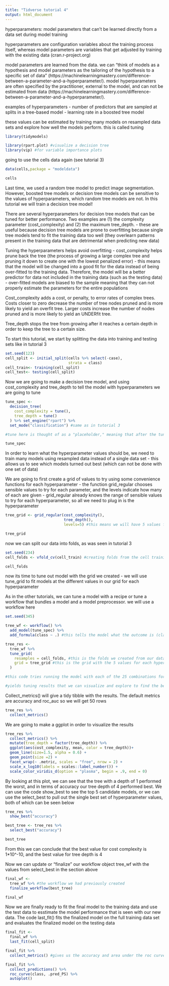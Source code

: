 ```yaml
---
title: "Tidverse tutorial 4"
output: html_document
---
```


hyperparameters: model parameters that can't be learned directly from a data set during model training

hyperparameters are configuration variables about the training process itself, whereas model parameters are variables that get adjusted by training with the existing data (cran.r-project.org)

model parameters are learned from the data. we can "think of models as a hypothesis and model parameters as the tailoring of the hypothesis to a specific set of data" (https://machinelearningmastery.com/difference-between-a-parameter-and-a-hyperparameter/). model hyperparameters are often specified by the practitioner, external to the model, and can not be estimated from data (https://machinelearningmastery.com/difference-between-a-parameter-and-a-hyperparameter/). 

examples of hyperparameters - number of predictors that are sampled at splits in a tree-based model 
- learning rate in a boosted tree model

these values can be estimated by training many models on resampled data sets and explore how well the models perform. this is called tuning

```r
library(tidymodels)

library(rpart.plot) #visualize a decision tree
library(vip) #for variable importance plots
```

going to use the cells data again (see tutorial 3)
```r
data(cells,package = "modeldata")

cells
```

Last time, we used a random tree model to predict image segmentation. However, boosted tree models or decision tree models can be sensitive to the values of hyperparameters, which random tree models are not. In this tutorial we will train a decision tree model!

There are several hyperparameters for decision tree models that can be tuned for better performance. Two examples are (1) the complexity parameter (cost_complexity) and (2) the maximum tree_depth.
- these are useful because decision tree models are prone to overfitting because single tree models tend to fit the training data too well (they overlearn patterns present in the training data that are detrimental when predicting new data)

Tuning the hyperparameters helps avoid overfitting
- cost_complexity helps prune back the tree (the process of growing a large complex tree and pruning it down to create one with the lowest penalized error) - this means that the model will be changed into a good fit for the data instead of being over-fitted to the training data. Therefore, the model will be a better predictor for data not included in the training data (such as the testing data)
- over-fitted models are biased to the sample meaning that they can not properly estimate the parameters for the entire populations  

Cost_complexity adds a cost, or penalty, to error rates of complex trees. Costs closer to zero decrease the number of tree nodes pruned and is more likely to yield an overfit tree. Larger costs increase the number of nodes pruned and is more likely to yield an UNDERfit tree. 

Tree_depth stops the tree from growing after it reaches a certain depth in order to keep the tree to a certain size. 


To start this tutorial, we start by splitting the data into training and testing sets like in tutorial 3
```r
set.seed(123)
cell_split <- initial_split(cells %>% select(-case),
                            strata = class)
cell_train<- training(cell_split)
cell_test<- testing(cell_split)
```

Now we are going to make a decision tree model, and using cost_complexity and tree_depth to tell the model with hyperparameters we are going to tune
```r
tune_spec <-
  decision_tree(
    cost_complexity = tune(),
    tree_depth = tune()
  ) %>% set_engine("rpart") %>%
  set_mode("classification") #same as in tutorial 3

#tune here is thought of as a "placeholder," meaning that after the tuning process we will select a single numerical value for each of the parameters 

tune_spec
```

In order to learn what the hyperparameter values should be, we need to train many models using resampled data instead of a single data set - this allows us to see which models turned out best (which can not be done with one set of data)

We are going to first create a grid of values to try using some convenience functions for each hyperparameter - the function grid_regular chooses sensible values to try for each parameter, and the levels indicate how many of each are given - grid_regular already knows the range of sensible values to try for each hyperparameter, so all we need to plug in is the hyperparameter
```r
tree_grid <- grid_regular(cost_complexity(),
                          tree_depth(),
                          levels=5) #this means we will have 5 values for each hyperparameter, meaning a grid of 5x5, or 25

tree_grid
```
now we can split our data into folds, as was seen in tutorial 3
```r
set.seed(234)
cell_folds <- vfold_cv(cell_train) #creating folds from the cell training data - the default is 10 folds so if you do not plug in a value for v, it will automatically output 10 folds

cell_folds
```


now its time to tune out model with the grid we created - we will use tune_grid to fit models at the different values in our grid for each hyperparameter 
 
As in the other tutorials, we can tune a model with a recipe or tune a workflow that bundles a model and a model preprocessor. we will use a workflow here

```r
set.seed(345)

tree_wf <- workflow() %>%
  add_model(tune_spec) %>%
  add_formula(class ~ .) #this tells the model what the outcome is (class), and what the predictors are (the dot signifies that all other variables in the data will be treated as predictors)

tree_res <- 
  tree_wf %>%
  tune_grid(
    resamples = cell_folds, #this is the folds we created from our data
    grid = tree_grid #this is the grid with the 5 values for each hyperparameter to try with our model 
  )

#this code tries running the model with each of the 25 combinations for the values generated in the grid (hyperparameter values)

#yields tuning results that we can visualize and explore to find the best result
```

Collect_metrics() will give a tidy tibble with the results. The default metrics are accuracy and roc_auc so we will get 50 rows
```r
tree_res %>%
  collect_metrics()
```
We are going to make a ggplot in order to visualize the results
```r
tree_res %>%
  collect_metrics() %>%
  mutate(tree_depth = factor(tree_depth)) %>%
  ggplot(aes(cost_complexity, mean, color = tree_depth))+
  geom_line(size=1.5, alpha = 0.6) +
  geom_point(size =2) +
  facet_wrap(~ .metric, scales = "free", nrow = 2) +
  scale_x_log10(labels = scales::label_number()) +
  scale_color_viridis_d(option = "plasma", begin = .9, end = 0)
```
By looking at this plot, we can see that the tree with a depth of 1 performed the worst, and in terms of accuracy our tree depth of 4 performed best. We can use the code show_best to see the top 5 candidate models, or we can use the select_best to pull out the single best set of hyperparameter values, both of which can be seen below 

```r
tree_res %>% 
  show_best("accuracy")
```

```r
best_tree <- tree_res %>%
  select_best("accuracy")

best_tree
```

From this we can conclude that the best value for cost complexity is 1*10^-10, and the best value for tree depth is 4

Now we can update or "finalize" our workflow object tree_wf with the values from select_best in the section above
```r
final_wf <-
  tree_wf %>% #the workflow we had previously created
  finalize_workflow(best_tree)

final_wf
```


Now we are finally ready to fit the final model to the training data and use the test data to esstimate the model performance that is seen with our new data. The code last_fit() fits the finalized model on the full training data set and evaluates the finalized model on the testing data 

```r
final_fit <- 
  final_wf %>%
  last_fit(cell_split)

final_fit %>%
  collect_metrics() #gives us the accuracy and area under the roc curves for the final model 
```

```r
final_fit %>%
  collect_predictions() %>%
  roc_curve(class, .pred_PS) %>%
  autoplot()
```





